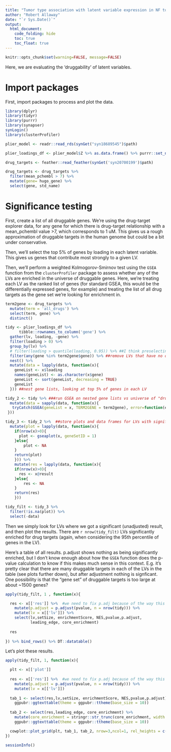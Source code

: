 ```yaml
---
title: "Tumor type association with latent variable expression in NF tumors"
author: "Robert Allaway"
date: "`r Sys.Date()`"
output:
  html_document:
    code_folding: hide
    toc: true
    toc_float: true
---
```


```r
knitr::opts_chunk$set(warning=FALSE, message=FALSE)
```


Here, we are evaluating the 'druggability' of latent variables. 

# Import packages

First, import packages to process and plot the data. 

```r
library(dplyr)
library(tidyr)
library(purrr)
library(synapser)
synLogin()
library(clusterProfiler)

plier_model <- readr::read_rds(synGet("syn18689545")$path)

plier_loadings_df <- plier_model$Z %>% as.data.frame() %>% purrr::set_names(rownames(plier_model$B))

drug_targets <- feather::read_feather(synGet('syn20700199')$path)

drug_targets <- drug_targets %>% 
  filter(mean_pchembl > 7) %>% 
  mutate(gene= hugo_gene) %>% 
  select(gene, std_name) 
```

# Significance testing

First, create a list of all druggable genes. We're using the drug-target explorer data, for any gene for which there is drug-target relationship with a mean_pchembl value >7, which corresponds to 1 uM. This gives us a rough approximation of druggable targets in the human genome but could be a bit under conservative.

Then, we'll select the top 5% of genes by loading in each latent variable. This gives us genes that contribute most strongly to a given LV. 

Then, we'll perform a weighted Kolmogorov-Smirnov test using the `GSEA` function from the `clusterProfiler` package to assess whether any of the LVs are enriched in the universe of druggable genes. Here, we're treating each LV as the ranked list of genes (for standard GSEA, this would be the differentially expressed genes, for example) and treating the list of all drug targets as the gene set we're looking for enrichment in. 


```r

term2gene <- drug_targets %>% 
  mutate(term = 'all_drugs') %>% 
  select(term, gene) %>% 
  distinct()

tidy <- plier_loadings_df %>% 
      tibble::rownames_to_column('gene') %>%
  gather(lv, loading, -gene) %>% 
  filter(loading > 0) %>% 
  group_by(lv) %>% 
  # filter(loading > quantile(loading, 0.95)) %>% ##I think preselecting for percentile weighting might mess up this test
  filter(any(gene %in% term2gene$gene)) %>% ##remove LVs that have no overlap if any exist
  nest() %>% 
  mutate(data = lapply(data, function(x){
    geneList <- x$loading 
    names(geneList) <- as.character(x$gene) 
    geneList <- sort(geneList, decreasing = TRUE)
    geneList
  })) ##nest gene lists, looking at top 5% of genes in each LV 

tidy_2 <- tidy %>% ###run GSEA on nested gene lists vs universe of "druggable genes" 
  mutate(data = sapply(data, function(x){
   tryCatch(GSEA(geneList = x, TERM2GENE = term2gene), error=function(err) NA)
 }))

tidy_3 <- tidy_2 %>%  ##store plots and data frames for LVs with significant results
  mutate(plot = lapply(data, function(x){
    if(nrow(x)>0){
      plot <- gseaplot(x, geneSetID = 1)
    }else{
        plot <- NA
    }
    return(plot)
    })) %>% 
    mutate(res = lapply(data, function(x){
    if(nrow(x)>0){
      res <- x@result
    }else{
        res <- NA
    }
    return(res)
    }))

tidy_filt <- tidy_3 %>% 
  filter(!is.na(plot)) %>% 
  select(-data)

```

Then we simply look for LVs where we got a significant (unadjusted) result, and then plot the results. There are `r nrow(tidy_filt)` LVs significantly enriched for drug targets (again, when considering the 95th percentile of genes in the LV). 

Here's a table of all results. p.adjust shows nothing as being significantly enriched, but I don't know enough about how the `GSEA` function does the p-value calculation to know if this makes much sense in this context. E.g. it's pretty clear that there are many druggable targets in each of the LVs in the table (see plots further down), but after adjustment nothing is signficant. One possibility is that the "gene set" of druggable targets is too large at about ~1500 genes? 

```r

apply(tidy_filt, 1 , function(x){

  res <- x[['res']] %>%  #we need to fix p.adj because of the way this was run
    mutate(p.adjust = p.adjust(pvalue, n = nrow(tidy))) %>% 
    mutate(lv = x[['lv']]) %>% 
    select(lv,setSize, enrichmentScore, NES,pvalue,p.adjust,
           leading_edge, core_enrichment)
  
  res
  
}) %>% bind_rows() %>% DT::datatable()


```

Let's plot these results. 

```r



apply(tidy_filt, 1, function(x){

  plt <- x[['plot']]
  
  res <- x[['res']] %>%  #we need to fix p.adj because of the way this was run
    mutate(p.adjust = p.adjust(pvalue, n = nrow(tidy))) %>% 
    mutate(lv = x[['lv']])
  
  tab_1 <- select(res,lv,setSize, enrichmentScore, NES,pvalue,p.adjust) %>% 
    ggpubr::ggtexttable(theme = ggpubr::ttheme(base_size = 10))
  
  tab_2 <- select(res,leading_edge, core_enrichment) %>% 
    mutate(core_enrichment = stringr::str_trunc(core_enrichment, width = 30)) %>% 
    ggpubr::ggtexttable(theme = ggpubr::ttheme(base_size = 10))

  cowplot::plot_grid(plt, tab_1, tab_2, nrow=3,ncol=1, rel_heights = c(5,1,1))
})


```


```r

sessionInfo()

```
